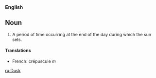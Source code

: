 ===English===
==Noun==
# A period of time occurring at the end of the day during which the sun sets.
====Translations====
*French: crépuscule ''m''

[[ru:Dusk]]